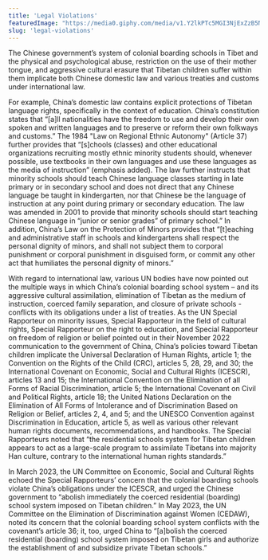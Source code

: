 ```yaml
---
title: 'Legal Violations'
featuredImage: "https://media0.giphy.com/media/v1.Y2lkPTc5MGI3NjExZzB5NG5ubWllbW53OHFxeTdqOHliczBhMzRwcmp6cDN2ZThsOGl2cyZlcD12MV9pbnRlcm5hbF9naWZfYnlfaWQmY3Q9Zw/zlPF1RO5oNmTe30TPN/giphy.gif"
slug: 'legal-violations'
---
```

The Chinese government’s system of colonial boarding schools in Tibet and the physical and psychological abuse, restriction on the use of their mother tongue, and aggressive cultural erasure that Tibetan children suffer within them implicate both Chinese domestic law and various treaties and customs under international law.  

For example, China’s domestic law contains explicit protections of Tibetan language rights, specifically in the context of education. China’s constitution states that “[a]ll nationalities have the freedom to use and develop their own spoken and written languages and to preserve or reform their own folkways and customs.” The 1984 "Law on Regional Ethnic Autonomy" (Article 37) further provides that “[s]chools (classes) and other educational organizations recruiting mostly ethnic minority students should, whenever possible, use textbooks in their own languages and use these languages as the media of instruction” (emphasis added). The law further instructs that minority schools should teach Chinese language classes starting in late primary or in secondary school and does not direct that any Chinese language be taught in kindergarten, nor that Chinese be the language of instruction at any point during primary or secondary education. The law was amended in 2001 to provide that minority schools should start teaching Chinese language in “junior or senior grades” of primary school.” In addition, China’s Law on the Protection of Minors provides that “[t]eaching and administrative staff in schools and kindergartens shall respect the personal dignity of minors, and shall not subject them to corporal punishment or corporal punishment in disguised form, or commit any other act that humiliates the personal dignity of minors.”  

With regard to international law, various UN bodies have now pointed out the multiple ways in which China’s colonial boarding school system – and its aggressive cultural assimilation, elimination of Tibetan as the medium of instruction, coerced family separation, and closure of private schools - conflicts with its obligations under a list of treaties. As the UN Special Rapporteur on minority issues, Special Rapporteur in the field of cultural rights, Special Rapporteur on the right to education, and Special Rapporteur on freedom of religion or belief pointed out in their November 2022 communication to the government of China, China’s policies toward Tibetan children implicate the Universal Declaration of Human Rights, article 1; the Convention on the Rights of the Child (CRC), articles 5, 28, 29, and 30; the International Covenant on Economic, Social and Cultural Rights (ICESCR), articles 13 and 15; the International Convention on the Elimination of all Forms of Racial Discrimination, article 5; the International Covenant on Civil and Political Rights, article 18; the United Nations Declaration on the Elimination of All Forms of Intolerance and of Discrimination Based on Religion or Belief, articles 2, 4, and 5; and the UNESCO Convention against Discrimination in Education, article 5, as well as various other relevant human rights documents, recommendations, and handbooks. The Special Rapporteurs noted that “the residential schools system for Tibetan children appears to act as a large-scale program to assimilate Tibetans into majority Han culture, contrary to the international human rights standards.”  

In March 2023, the UN Committee on Economic, Social and Cultural Rights echoed the Special Rapporteurs’ concern that the colonial boarding schools violate China’s obligations under the ICESCR, and urged the Chinese government to “abolish immediately the coerced residential (boarding) school system imposed on Tibetan children.” In May 2023, the UN Committee on the Elimination of Discrimination against Women (CEDAW), noted its concern that the colonial boarding school system conflicts with the covenant’s article 36; it, too, urged China to “[a]bolish the coerced residential (boarding) school system imposed on Tibetan girls and authorize the establishment of and subsidize private Tibetan schools.” 
